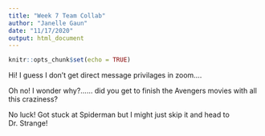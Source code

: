 ```yaml
---
title: "Week 7 Team Collab"
author: "Janelle Gaun"
date: "11/17/2020"
output: html_document
---
```


```r
knitr::opts_chunk$set(echo = TRUE)
```

Hi! I guess I don't get direct message privilages in zoom....

Oh no! I wonder why?...... did you get to finish the Avengers movies with all this craziness?

No luck! Got stuck at Spiderman but I might just skip it and head to Dr. Strange!